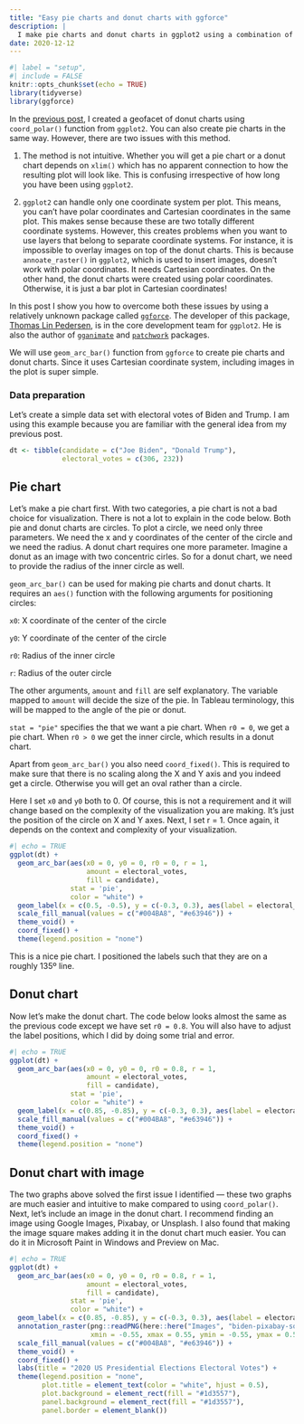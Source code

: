 ```yaml
---
title: "Easy pie charts and donut charts with ggforce"
description: |
  I make pie charts and donut charts in ggplot2 using a combination of a bar plot and polar coordinates. This works fine but polar coordinates prevent using any other geoms or annotations that need Cartesian coordinates. For example, annoatation_raster doesn't work with polar coordinates. ggforce solves this issue.
date: 2020-12-12
---
```


```r
#| label = "setup",
#| include = FALSE
knitr::opts_chunk$set(echo = TRUE)
library(tidyverse)
library(ggforce)
```

In the [previous post](https://dataviz.school/posts/2020-12-02-election-donuts-pics/), I created a geofacet of donut charts using `coord_polar()` function from `ggplot2`. You can also create pie charts in the same way. However, there are two issues with this method.

1.  The method is not intuitive. Whether you will get a pie chart or a donut chart depends on `xlim()` which has no apparent connection to how the resulting plot will look like. This is confusing irrespective of how long you have been using `ggplot2`.

2.  `ggplot2` can handle only one coordinate system per plot. This means, you can't have polar coordinates and Cartesian coordinates in the same plot. This makes sense because these are two totally different coordinate systems. However, this creates problems when you want to use layers that belong to separate coordinate systems. For instance, it is impossible to overlay images on top of the donut charts. This is because `annoate_raster()` in `ggplot2`, which is used to insert images, doesn't work with polar coordinates. It needs Cartesian coordinates. On the other hand, the donut charts were created using polar coordinates. Otherwise, it is just a bar plot in Cartesian coordinates!

In this post I show you how to overcome both these issues by using a relatively unknown package called [`ggforce`](https://ggforce.data-imaginist.com). The developer of this package, [Thomas Lin Pedersen](https://rstudio.com/speakers/thomas-lin-pedersen/), is in the core development team for `ggplot2`. He is also the author of [`gganimate`](https://gganimate.com/articles/gganimate.html) and [`patchwork`](https://patchwork.data-imaginist.com) packages.

We will use `geom_arc_bar()` function from `ggforce` to create pie charts and donut charts. Since it uses Cartesian coordinate system, including images in the plot is super simple.

### Data preparation

Let's create a simple data set with electoral votes of Biden and Trump. I am using this example because you are familiar with the general idea from my previous post.

```r
dt <- tibble(candidate = c("Joe Biden", "Donald Trump"),
             electoral_votes = c(306, 232))
```

## Pie chart

Let's make a pie chart first. With two categories, a pie chart is not a bad choice for visualization. There is not a lot to explain in the code below. Both pie and donut charts are circles. To plot a circle, we need only three parameters. We need the x and y coordinates of the center of the circle and we need the radius. A donut chart requires one more parameter. Imagine a donut as an image with two concentric cirles. So for a donut chart, we need to provide the radius of the inner circle as well.

`geom_arc_bar()` can be used for making pie charts and donut charts. It requires an `aes()` function with the following arguments for positioning circles:

`x0`: X coordinate of the center of the circle

`y0`: Y coordinate of the center of the circle

`r0`: Radius of the inner circle

`r`: Radius of the outer circle

The other arguments, `amount` and `fill` are self explanatory. The variable mapped to `amount` will decide the size of the pie. In Tableau terminology, this will be mapped to the angle of the pie or donut.

`stat = "pie"` specifies the that we want a pie chart. When `r0 = 0`, we get a pie chart. When `r0 > 0` we get the inner circle, which results in a donut chart.

Apart from `geom_arc_bar()` you also need `coord_fixed()`. This is required to make sure that there is no scaling along the X and Y axis and you indeed get a circle. Otherwise you will get an oval rather than a circle.

Here I set `x0` and `y0` both to 0. Of course, this is not a requirement and it will change based on the complexity of the visualization you are making. It's just the position of the circle on X and Y axes. Next, I set r = 1. Once again, it depends on the context and complexity of your visualization.

```r
#| echo = TRUE
ggplot(dt) +
  geom_arc_bar(aes(x0 = 0, y0 = 0, r0 = 0, r = 1, 
                   amount = electoral_votes, 
                   fill = candidate), 
               stat = 'pie',
               color = "white") +
  geom_label(x = c(0.5, -0.5), y = c(-0.3, 0.3), aes(label = electoral_votes)) +
  scale_fill_manual(values = c("#004BA8", "#e63946")) +
  theme_void() + 
  coord_fixed() +
  theme(legend.position = "none")
```

This is a nice pie chart. I positioned the labels such that they are on a roughly 135º line.

## Donut chart

Now let's make the donut chart. The code below looks almost the same as the previous code except we have set `r0 = 0.8`. You will also have to adjust the label positions, which I did by doing some trial and error.

```r
#| echo = TRUE
ggplot(dt) +
  geom_arc_bar(aes(x0 = 0, y0 = 0, r0 = 0.8, r = 1, 
                   amount = electoral_votes, 
                   fill = candidate), 
               stat = 'pie',
               color = "white") +
  geom_label(x = c(0.85, -0.85), y = c(-0.3, 0.3), aes(label = electoral_votes)) +
  scale_fill_manual(values = c("#004BA8", "#e63946")) +
  theme_void() + 
  coord_fixed() +
  theme(legend.position = "none")
```

## Donut chart with image

The two graphs above solved the first issue I identified --- these two graphs are much easier and intuitive to make compared to using `coord_polar()`. Next, let's include an image in the donut chart. I recommend finding an image using Google Images, Pixabay, or Unsplash. I also found that making the image square makes adding it in the donut chart much easier. You can do it in Microsoft Paint in Windows and Preview on Mac.

```r
#| echo = TRUE
ggplot(dt) +
  geom_arc_bar(aes(x0 = 0, y0 = 0, r0 = 0.8, r = 1, 
                   amount = electoral_votes, 
                   fill = candidate), 
               stat = 'pie',
               color = "white") +
  geom_label(x = c(0.85, -0.85), y = c(-0.3, 0.3), aes(label = electoral_votes)) +
  annotation_raster(png::readPNG(here::here("Images", "biden-pixabay-square.png")),
                    xmin = -0.55, xmax = 0.55, ymin = -0.55, ymax = 0.55) +
  scale_fill_manual(values = c("#004BA8", "#e63946")) +
  theme_void() + 
  coord_fixed() +
  labs(title = "2020 US Presidential Elections Electoral Votes") +
  theme(legend.position = "none",
        plot.title = element_text(color = "white", hjust = 0.5),
        plot.background = element_rect(fill = "#1d3557"),
        panel.background = element_rect(fill = "#1d3557"),
        panel.border = element_blank())
```
